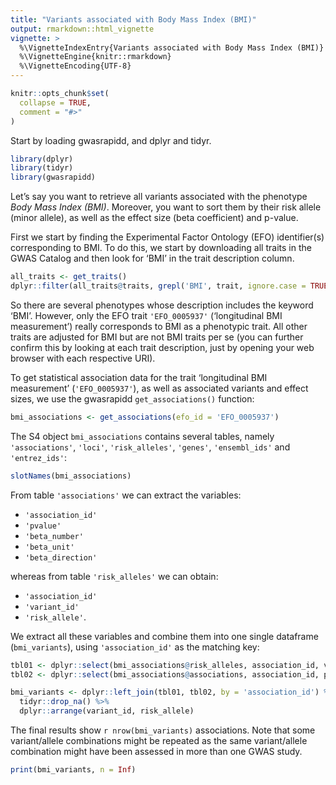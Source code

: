 ```yaml
---
title: "Variants associated with Body Mass Index (BMI)"
output: rmarkdown::html_vignette
vignette: >
  %\VignetteIndexEntry{Variants associated with Body Mass Index (BMI)}
  %\VignetteEngine{knitr::rmarkdown}
  %\VignetteEncoding{UTF-8}
---
```


```r
knitr::opts_chunk$set(
  collapse = TRUE,
  comment = "#>"
)
```

Start by loading gwasrapidd, and dplyr and tidyr.

```r
library(dplyr)
library(tidyr)
library(gwasrapidd)
```

Let's say you want to retrieve all variants associated with the phenotype *Body Mass Index (BMI)*. Moreover, you want to sort them by their risk allele (minor allele), as well as the effect size (beta coefficient) and p-value.

First we start by finding the  Experimental Factor Ontology (EFO) identifier(s) corresponding to BMI. To do this, we start by downloading all traits in the GWAS Catalog and then look for 'BMI' in the trait description column.

```r
all_traits <- get_traits()
dplyr::filter(all_traits@traits, grepl('BMI', trait, ignore.case = TRUE))
```

So there are several phenotypes whose description includes the keyword 'BMI'. However, only the EFO trait `'EFO_0005937'` ('longitudinal BMI measurement') really corresponds to BMI as a phenotypic trait. All other traits are adjusted for BMI but are not BMI traits per se (you can further confirm this by looking at each trait description, just by opening your web browser with each respective URI).

To get statistical association data for the trait 'longitudinal BMI measurement' (`'EFO_0005937'`), as well as associated variants and effect sizes, we use the gwasrapidd `get_associations()` function:

```r
bmi_associations <- get_associations(efo_id = 'EFO_0005937')
```

The S4 object `bmi_associations` contains several tables, namely `'associations'`, `'loci'`, `'risk_alleles'`, `'genes'`, `'ensembl_ids'` and `'entrez_ids'`:

```r
slotNames(bmi_associations)
```

From table `'associations'` we can extract the variables:

- `'association_id'`
- `'pvalue'`
- `'beta_number'`
- `'beta_unit'`
- `'beta_direction'`

whereas from table `'risk_alleles'` we can obtain:

- `'association_id'`
- `'variant_id'`
- `'risk_allele'`.

We extract all these variables and combine them into one single dataframe (`bmi_variants`), using `'association_id'` as the matching key:

```r
tbl01 <- dplyr::select(bmi_associations@risk_alleles, association_id, variant_id, risk_allele)
tbl02 <- dplyr::select(bmi_associations@associations, association_id, pvalue, beta_number, beta_unit, beta_direction)

bmi_variants <- dplyr::left_join(tbl01, tbl02, by = 'association_id') %>%
  tidyr::drop_na() %>%
  dplyr::arrange(variant_id, risk_allele)
```

The final results show `r nrow(bmi_variants)` associations. Note that some variant/allele combinations might be repeated as the same variant/allele combination might have been assessed in more than one GWAS study.

```r
print(bmi_variants, n = Inf)
```
